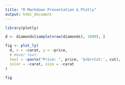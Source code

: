 ---
title: "R Markdown Presentation & Plotly"
output: html_document
---

```{r echo=FALSE}

library(plotly)

d <- diamonds[sample(nrow(diamonds), 1000), ]

fig <- plot_ly(
  d, x = ~carat, y = ~price,
  # Hover text:
  text = ~paste("Price: ", price, '$<br>Cut:', cut),
  color = ~carat, size = ~carat
)

fig

```
